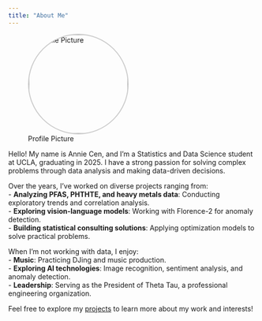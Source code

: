 ```yaml
---
title: "About Me"
---
```


![Profile Picture](images/profile.png){fig-align="center" style="width: 200px; height: 200px; border-radius: 50%; object-fit: cover; border: 2px solid #ccc;"}


Hello! My name is Annie Cen, and I’m a Statistics and Data Science student at UCLA, graduating in 2025. I have a strong passion for solving complex problems through data analysis and making data-driven decisions. 

Over the years, I’ve worked on diverse projects ranging from:  
- **Analyzing PFAS, PHTHTE, and heavy metals data**: Conducting exploratory trends and correlation analysis.  
- **Exploring vision-language models**: Working with Florence-2 for anomaly detection.  
- **Building statistical consulting solutions**: Applying optimization models to solve practical problems.  

When I’m not working with data, I enjoy:  
- **Music**: Practicing DJing and music production.    
- **Exploring AI technologies**: Image recognition, sentiment analysis, and anomaly detection.  
- **Leadership**: Serving as the President of Theta Tau, a professional engineering organization.  

Feel free to explore my [projects](Projects.qmd) to learn more about my work and interests!

